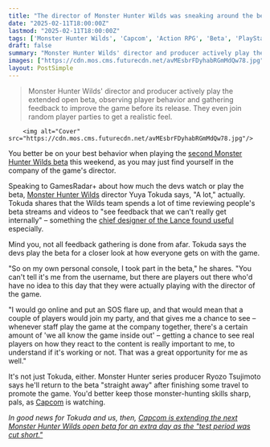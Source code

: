 ```yaml
---
title: "The director of Monster Hunter Wilds was sneaking around the beta: 'There are players out there who'd have no idea to this day that they were actually playing with the director'"
date: "2025-02-11T18:00:00Z"
lastmod: "2025-02-11T18:00:00Z"
tags: ['Monster Hunter Wilds', 'Capcom', 'Action RPG', 'Beta', 'PlayStation']
draft: false
summary: "Monster Hunter Wilds' director and producer actively play the extended open beta, observing player behavior and gathering feedback to improve the game before its release.  They even join random player parties to get a realistic feel."
images: ["https://cdn.mos.cms.futurecdn.net/avMEsbrFDyhabRGmMdQw78.jpg"]
layout: PostSimple
---
```

> Monster Hunter Wilds' director and producer actively play the extended open beta, observing player behavior and gathering feedback to improve the game before its release.  They even join random player parties to get a realistic feel.


        <img alt="Cover" src="https://cdn.mos.cms.futurecdn.net/avMEsbrFDyhabRGmMdQw78.jpg"/>
        
You better be on your best behavior when playing the [second Monster Hunter Wilds beta](https://www.gamesradar.com/games/monster-hunter-wilds-beta-second-how-to-access/) this weekend, as you may just find yourself in the company of the game's director.

Speaking to GamesRadar+ about how much the devs watch or play the beta, [Monster Hunter Wilds](https://www.gamesradar.com/games/monster-hunter/monster-hunter-wilds-guide/) director Yuya Tokuda says, "A lot," actually. Tokuda shares that the Wilds team spends a lot of time reviewing people's beta streams and videos to "see feedback that we can't really get internally" – something the [chief designer of the Lance found useful](https://www.gamesradar.com/games/monster-hunter/i-went-all-the-way-to-japan-to-ask-the-monster-hunter-wilds-devs-what-the-heck-theyve-done-to-my-favorite-weapon-and-what-do-you-know-they-were-prepared/) especially.

Mind you, not all feedback gathering is done from afar. Tokuda says the devs play the beta for a closer look at how everyone gets on with the game.

"So on my own personal console, I took part in the beta," he shares. "You can't tell it's me from the username, but there are players out there who'd have no idea to this day that they were actually playing with the director of the game.

"I would go online and put an SOS flare up, and that would mean that a couple of players would join my party, and that gives me a chance to see – whenever staff play the game at the company together, there's a certain amount of 'we all know the game inside out' – getting a chance to see real players on how they react to the content is really important to me, to understand if it's working or not. That was a great opportunity for me as well."

It's not just Tokuda, either. Monster Hunter series producer Ryozo Tsujimoto says he'll return to the beta "straight away" after finishing some travel to promote the game. You'd better keep those monster-hunting skills sharp, pals, as [Capcom](https://www.gamesradar.com/tag/capcom/) is watching.

*In good news for Tokuda and us, then, *[<em>Capcom is extending the next Monster Hunter Wilds open beta for an extra day as the "test period was cut short." </em>](https://www.gamesradar.com/games/monster-hunter/as-psn-outages-subside-capcom-might-extend-monster-hunter-wilds-open-beta-for-an-extra-day-as-the-test-period-was-cut-short/)**
        